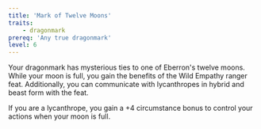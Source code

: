 ```yaml
---
title: 'Mark of Twelve Moons'
traits:
    - dragonmark
prereq: 'Any true dragonmark'
level: 6
---
```


Your dragonmark has mysterious ties to one of Eberron's twelve moons. While your moon is full, you gain the benefits of the Wild Empathy ranger feat. Additionally, you can communicate with lycanthropes in hybrid and beast form with the feat.

If you are a lycanthrope, you gain a +4 circumstance bonus to control your actions when your moon is full.
